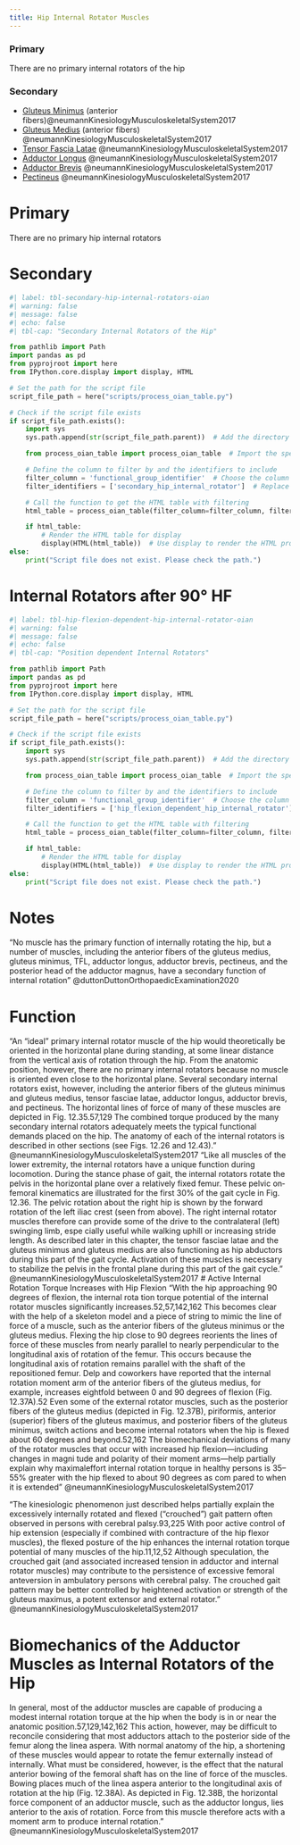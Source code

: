 ```yaml
---
title: Hip Internal Rotator Muscles
---
```


:::{layout-ncol="2"}



### Primary

There are no primary internal rotators of the hip

### Secondary

- [Gluteus Minimus]({{< var ref-gluteus-minimus.path >}}) (anterior fibers)@neumannKinesiologyMusculoskeletalSystem2017
- [Gluteus Medius]({{< var ref-gluteus-medius.path >}}) (anterior fibers) @neumannKinesiologyMusculoskeletalSystem2017
- [Tensor Fascia Latae]({{< var ref-tensor-fascia-latae.path >}}) @neumannKinesiologyMusculoskeletalSystem2017
- [Adductor Longus]({{< var ref-adductor-longus.path >}}) @neumannKinesiologyMusculoskeletalSystem2017
- [Adductor Brevis]({{< var ref-adductor-brevis.path >}}) @neumannKinesiologyMusculoskeletalSystem2017
- [Pectineus]({{< var ref-pectineus.path >}}) @neumannKinesiologyMusculoskeletalSystem2017

:::

# Primary

There are no primary hip internal rotators

# Secondary

```python
#| label: tbl-secondary-hip-internal-rotators-oian
#| warning: false
#| message: false
#| echo: false
#| tbl-cap: "Secondary Internal Rotators of the Hip"

from pathlib import Path
import pandas as pd
from pyprojroot import here
from IPython.core.display import display, HTML

# Set the path for the script file
script_file_path = here("scripts/process_oian_table.py")

# Check if the script file exists
if script_file_path.exists():
    import sys
    sys.path.append(str(script_file_path.parent))  # Add the directory of the script to the system path

    from process_oian_table import process_oian_table  # Import the specific function

    # Define the column to filter by and the identifiers to include
    filter_column = 'functional_group_identifier'  # Choose the column you want to filter by
    filter_identifiers = ['secondary_hip_internal_rotator']  # Replace with actual identifiers you want to include

    # Call the function to get the HTML table with filtering
    html_table = process_oian_table(filter_column=filter_column, filter_identifiers=filter_identifiers)

    if html_table:
        # Render the HTML table for display
        display(HTML(html_table))  # Use display to render the HTML properly
else:
    print("Script file does not exist. Please check the path.")

```


# Internal Rotators after 90&deg; HF



```python
#| label: tbl-hip-flexion-dependent-hip-internal-rotator-oian
#| warning: false
#| message: false
#| echo: false
#| tbl-cap: "Position dependent Internal Rotators"

from pathlib import Path
import pandas as pd
from pyprojroot import here
from IPython.core.display import display, HTML

# Set the path for the script file
script_file_path = here("scripts/process_oian_table.py")

# Check if the script file exists
if script_file_path.exists():
    import sys
    sys.path.append(str(script_file_path.parent))  # Add the directory of the script to the system path

    from process_oian_table import process_oian_table  # Import the specific function

    # Define the column to filter by and the identifiers to include
    filter_column = 'functional_group_identifier'  # Choose the column you want to filter by
    filter_identifiers = ['hip_flexion_dependent_hip_internal_rotator']  # Replace with actual identifiers you want to include

    # Call the function to get the HTML table with filtering
    html_table = process_oian_table(filter_column=filter_column, filter_identifiers=filter_identifiers)

    if html_table:
        # Render the HTML table for display
        display(HTML(html_table))  # Use display to render the HTML properly
else:
    print("Script file does not exist. Please check the path.")

```

# Notes

"No muscle has the primary function of internally rotating the hip, but a number of muscles, including the anterior fibers of the gluteus medius, gluteus minimus, TFL, adductor longus, adductor brevis, pectineus, and the posterior head of the adductor magnus, have a secondary function of internal rotation" @duttonDuttonOrthopaedicExamination2020 


# Function
“An “ideal” primary internal rotator muscle of the hip would theoretically be oriented in the horizontal plane during standing, at some linear distance from the vertical axis of rotation through the hip. From the anatomic position, however, there are no primary internal rotators because no muscle is oriented even close to the horizontal plane. Several secondary internal rotators exist, however, including the anterior fibers of the gluteus minimus and gluteus medius, tensor fasciae latae, adductor longus, adductor brevis, and pectineus. The horizontal lines of force of many of these muscles are depicted in Fig. 12.35.57,129 The combined torque produced by the many secondary internal rotators adequately meets the typical functional demands placed on the hip. The anatomy of each of the internal rotators is described in other sections (see Figs. 12.26 and 12.43).” @neumannKinesiologyMusculoskeletalSystem2017
“Like all muscles of the lower extremity, the internal rotators have a unique function during locomotion. During the stance phase of gait, the internal rotators rotate the pelvis in the horizontal plane over a relatively fixed femur. These pelvic­ on­femoral kinematics are illustrated for the first 30% of the gait cycle in Fig. 12.36. The pelvic rotation about the right hip is shown by the forward rotation of the left iliac crest (seen from above). The right internal rotator muscles therefore can provide some of the drive to the contralateral (left) swinging limb, espe­ cially useful while walking uphill or increasing stride length. As described later in this chapter, the tensor fasciae latae and the gluteus minimus and gluteus medius are also functioning as hip abductors during this part of the gait cycle. Activation of these muscles is necessary to stabilize the pelvis in the frontal plane during this part of the gait cycle.” @neumannKinesiologyMusculoskeletalSystem2017
# Active Internal Rotation Torque Increases with Hip Flexion
“With the hip approaching 90 degrees of flexion, the internal rota­ tion torque potential of the internal rotator muscles significantly increases.52,57,142,162 This becomes clear with the help of a skeleton model and a piece of string to mimic the line of force of a muscle, such as the anterior fibers of the gluteus minimus or the gluteus medius. Flexing the hip close to 90 degrees reorients the lines of force of these muscles from nearly parallel to nearly perpendicular to the longitudinal axis of rotation of the femur. This occurs because the longitudinal axis of rotation remains parallel with the shaft of the repositioned femur. Delp and co­workers have reported that the internal rotation moment arm of the anterior fibers of the gluteus medius, for example, increases eightfold between 0 and 90 degrees of flexion (Fig. 12.37A).52 Even some of the external rotator muscles, such as the posterior fibers of the gluteus medius (depicted in Fig. 12.37B), piriformis, anterior (superior) fibers of the gluteus maximus, and posterior fibers of the gluteus minimus, switch actions and become internal rotators when the hip is flexed about 60 degrees and beyond.52,162 The biomechanical deviations of many of the rotator muscles that occur with increased hip flexion—including changes in magni­ tude and polarity of their moment arms—help partially explain why maximal­effort internal rotation torque in healthy persons is 35–55% greater with the hip flexed to about 90 degrees as com­ pared to when it is extended” @neumannKinesiologyMusculoskeletalSystem2017


“The kinesiologic phenomenon just described helps partially explain the excessively internally rotated and flexed (“crouched”) gait pattern often observed in persons with cerebral palsy.93,225 With poor active control of hip extension (especially if combined with contracture of the hip flexor muscles), the flexed posture of the hip enhances the internal rotation torque potential of many muscles of the hip.11,12,52 Although speculation, the crouched gait (and associated increased tension in adductor and internal rotator muscles) may contribute to the persistence of excessive femoral anteversion in ambulatory persons with cerebral palsy. The crouched gait pattern may be better controlled by heightened activation or strength of the gluteus maximus, a potent extensor and external rotator.” @neumannKinesiologyMusculoskeletalSystem2017

# Biomechanics of the Adductor Muscles as Internal Rotators of the Hip
In general, most of the adductor muscles are capable of producing a modest internal rotation torque at the hip when the body is in or near the anatomic position.57,129,142,162 This action, however, may be difficult to reconcile considering that most adductors attach to the posterior side of the femur along the linea aspera. With normal anatomy of the hip, a shortening of these muscles would appear to rotate the femur externally instead of internally. What must be considered, however, is the effect that the natural anterior bowing of the femoral shaft has on the line of force of the muscles. Bowing places much of the linea aspera anterior to the longitudinal axis of rotation at the hip (Fig. 12.38A). As depicted in Fig. 12.38B, the horizontal force component of an adductor muscle, such as the adductor longus, lies anterior to the axis of rotation. Force from this muscle therefore acts with a moment arm to produce internal rotation.” @neumannKinesiologyMusculoskeletalSystem2017

